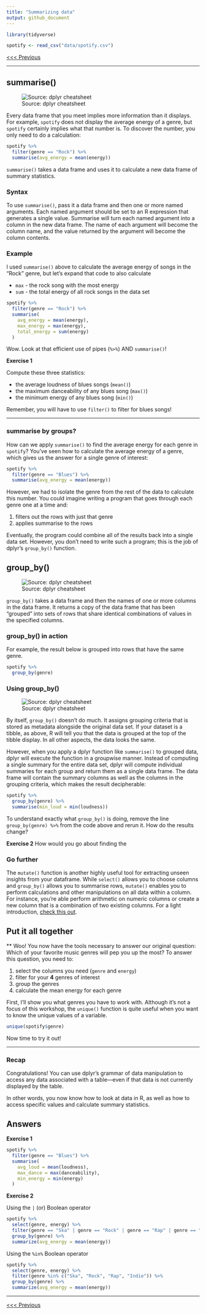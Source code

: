 ```yaml
---
title: "Summarizing data"
output: github_document
---
```


```r
library(tidyverse)
```

```r
spotify <- read_csv("data/spotify.csv")
```

[<<< Previous](03_piping.md)

-----

## summarise()

![Source: dplyr cheatsheet][6]

[6]: images/summarise.png

Every data frame that you meet implies more information than it displays. For example, `spotify` does not display the average energy of a genre, but `spotify` certainly implies what that number is. To discover the number, you only need to do a calculation:

```r
spotify %>% 
  filter(genre == "Rock") %>% 
  summarise(avg_energy = mean(energy))
```

`summarise()` takes a data frame and uses it to calculate a new data frame of summary statistics. 

### Syntax

To use `summarise()`, pass it a data frame and then one or more named arguments. Each named argument should be set to an R expression that generates a single value. Summarise will turn each named argument into a column in the new data frame. The name of each argument will become the column name, and the value returned by the argument will become the column contents.

### Example

I used `summarise()` above to calculate the average energy of songs in the "Rock" genre, but let's expand that code to also calculate 

* `max` - the rock song with the most energy 
* `sum` - the total energy of all rock songs in the data set

```r
spotify %>%
  filter(genre == "Rock") %>%
  summarise(
    avg_energy = mean(energy),
    max_energy = max(energy),
    total_energy = sum(energy)
  )
```

Wow. Look at that efficient use of pipes (`%>%`) AND `summarise()`!

**Exercise 1**

Compute these three statistics:

* the average loudness of blues songs (`mean()`)
* the maximum danceability of any blues song (`max()`)
* the minimum energy of any blues song (`min()`)

Remember, you will have to use `filter()` to filter for blues songs!

-----

### summarise by groups?

How can we apply `summarise()` to find the average energy for each genre in `spotify`? You've seen how to calculate the average energy of a genre, which gives us the answer for a single genre of interest:

```r
spotify %>% 
  filter(genre == "Blues") %>% 
  summarise(avg_energy = mean(energy))
```

However, we had to isolate the genre from the rest of the data to calculate this number. You could imagine writing a program that goes through each genre one at a time and: 

1. filters out the rows with just that genre
2. applies summarise to the rows

Eventually, the program could combine all of the results back into a single data set. However, you don't need to write such a program; this is the job of dplyr's `group_by()` function.

## group_by()

![Source: dplyr cheatsheet][7]

[7]: images/group_by_1.png

`group_by()` takes a data frame and then the names of one or more columns in the data frame. It returns a copy of the data frame that has been "grouped" into sets of rows that share identical combinations of values in the specified columns. 

### group_by() in action

For example, the result below is grouped into rows that have the same genre.

```r
spotify %>%
  group_by(genre)
```

### Using group_by()

![Source: dplyr cheatsheet][8]

[8]: images/group_by_2.png

By itself, `group_by()` doesn't do much. It assigns grouping criteria that is stored as metadata alongside the original data set. If your dataset is a tibble, as above, R will tell you that the data is grouped at the top of the tibble display. In all other aspects, the data looks the same.

However, when you apply a dplyr function like `summarise()` to grouped data, dplyr will execute the function in a groupwise manner. Instead of computing a single summary for the entire data set, dplyr will compute individual summaries for each group and return them as a single data frame. The data frame will contain the summary columns as well as the columns in the grouping criteria, which makes the result decipherable:

```r
spotify %>%
  group_by(genre) %>% 
  summarise(min_loud = min(loudness))
```

To understand exactly what `group_by()` is doing, remove the line `group_by(genre) %>%` from the code above and rerun it. How do the results change?

**Exercise 2**
How would you go about finding the 

### Go further
The `mutate()` function is another highly useful tool for extracting unseen insights from your dataframe. While `select()` allows you to choose columns and `group_by()` allows you to summarise rows, `mutate()` enables you to perform calculations and other manipulations on all data within a column. For instance, you're able perform arithmetic on numeric columns or create a new column that is a combination of two existing columns. For a light introduction, [check this out](https://dplyr.tidyverse.org/reference/mutate.html). 

## Put it all together

**
Woo! You now have the tools necessary to answer our original question: Which of your favorite music genres will pep you up the most? To answer this question, you need to:

1. select the columns you need (`genre` and `energy`)
2. filter for your **4** genres of interest
3. group the genres
4. calculate the mean energy for each genre

First, I'll show you what genres you have to work with. Although it's not a focus of this workshop, the `unique()` function is quite useful when you want to know the unique values of a variable.
```r
unique(spotify$genre)
```


Now time to try it out! 


-----

### Recap
Congratulations! You can use dplyr's grammar of data manipulation to access any data associated with a table---even if that data is not currently displayed by the table.

In other words, you now know how to look at data in R, as well as how to access specific values and calculate summary statistics.

## Answers

**Exercise 1**

```r
spotify %>%
  filter(genre == "Blues") %>%
  summarise(
    avg_loud = mean(loudness),
    max_dance = max(danceability),
    min_energy = min(energy)
  )
```


**Exercise 2**

Using the `|` (or) Boolean operator
```r
spotify %>% 
  select(genre, energy) %>% 
  filter(genre == "Ska" | genre == "Rock" | genre == "Rap" | genre == "Indie") %>% 
  group_by(genre) %>% 
  summarize(avg_energy = mean(energy)) 
```


Using the `%in%` Boolean operator
```r
spotify %>% 
  select(genre, energy) %>% 
  filter(genre %in% c("Ska", "Rock", "Rap", "Indie")) %>% 
  group_by(genre) %>% 
  summarize(avg_energy = mean(energy)) 
```


-----

[<<< Previous](03_piping.md)


